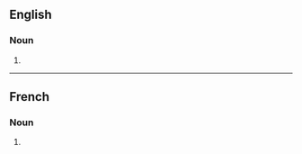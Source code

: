 ==English==

===Noun===
{{head|en|noun form}}

# {{plural of|en|embouchure}}

----

==French==

===Noun===
{{head|fr|noun form|g=f}}

# {{plural of|fr|embouchure}}